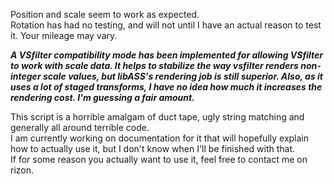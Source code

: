 Position and scale seem to work as expected.<br>Rotation has had no testing, and will not until I have an actual reason to test it. Your mileage may vary.

'''''A VSfilter compatibility mode has been implemented for allowing VSfilter to work with scale data. It helps to stabilize the way vsfilter renders non-integer scale values, but libASS's rendering job is still superior. Also, as it uses a lot of staged transforms, I have no idea how much it increases the rendering cost. I'm guessing a fair amount.'''''

This script is a horrible amalgam of duct tape, ugly string matching and generally all around terrible code.<br>I am currently working on documentation for it that will hopefully explain how to actually use it, but I don't know when I'll be finished with that.<br>If for some reason you actually want to use it, feel free to contact me on rizon.
